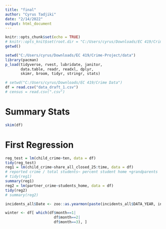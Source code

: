 ```yaml
---
title: "final"
author: "Cyrus Tadjiki"
date: "2/14/2022"
output: html_document
---
```


```r
knitr::opts_chunk$set(echo = TRUE)
# knitr::opts_knit$set(root.dir = "C:/Users/cyrus/Downloads/EC 419/Crime Data")
getwd()
```

```r
setwd("C:/Users/cyrus/Downloads/EC 419/Crime-Project/data")
library(pacman)
p_load(tidyverse, rvest, lubridate, janitor, 
       data.table, readr, readxl, dplyr, 
       skimr, broom, tidyr, stringr, stats)
```


```r
# setwd("C:/Users/cyrus/Downloads/EC 419/Crime Data")
df = read.csv("data_draft_1.csv")
# census = read.csv(".csv")
```


# Summary Stats
```r
skim(df)
```




# First Regression
```r
reg_test = lm(child_crime~ten, data = df)
tidy(reg_test)
reg1 = lm(child_crime~share_all_closed_25:time, data = df)
# reported crime / total students~ percent student home +grandparents
# tidy(reg1)
summary(reg1)
reg2 = lm(partner_crime~students_home, data = df)
tidy(reg2)
# summary(reg2)

incidents_all$Date <- zoo::as.yearmon(paste(incidents_all$DATA_YEAR, incidents_all$INCIDENT_MONTH), "%Y %m")

winter <- df[ which(df$month==1|
                      df$month==2|
                      df$month==3), ]
```






